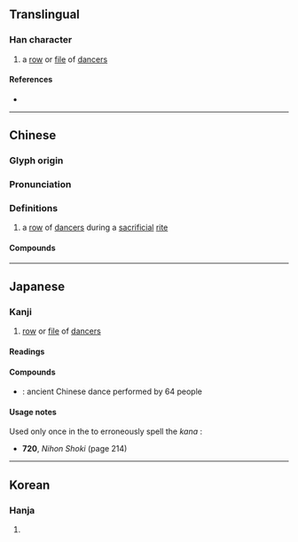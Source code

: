 {{character info}}
==Translingual==

===Han character===
{{Han char|rn=9|rad=人|as=06|sn=8|four=28227|canj=OCB|ids=⿰亻䏌}}

# a [[row]] or [[file]] of [[dancer]]s

====References====
* {{Han ref|kx=0101.030|dkj=00572|dj=0213.110|hdz=10150.060|uh=4F7E|ud=20350|bh=A8DB|bd=43227}}

----

==Chinese==
{{zh-forms|alt=𢔍,溢}}
{{zh-wp|en:Dance in China#Ritual dance}}

===Glyph origin===
{{Han etym}}

===Pronunciation===
{{zh-pron
|m=yì
|c=jat6
|mc=y
|oc=y
|ma=
|cat=n
}}

===Definitions===
{{zh-hanzi}}

# {{lb|zh|historical}} a [[row]] of [[dancer]]s during a [[sacrificial]] [[rite]]
#: {{zh-x|八佾|eight rows of eight dancers (mentioned in the {{w|Analects}})}}

====Compounds====
{{zh-der|佾生|佾舞|八佾|佾舞生}}

{{zh-cat|Dance}}

----

==Japanese==

===Kanji===
{{ja-kanji|grade=|rs=人06}}

# [[row]] or [[file]] of [[dancer]]s

====Readings====
{{ja-readings
|goon=いち
|kanon=いつ
|kun=やす-い, やす-んずる
}}

====Compounds====
* {{ja-r|八%佾|はち%.いつ}}: ancient Chinese dance performed by 64 people

====Usage notes====
Used only once in the ''{{w|Nihon Shoki}}'' to erroneously spell the {{m|ja|借音|tr=shakuon}} ''kana'' {{IPAfont|⟨ra⟩}}:
* '''720''', ''Nihon Shoki'' (page 214)
*: {{ja-usex|m=[...]　八%佾 之 儛　[...]|m_kana=[...]　やつ%ら の まひ　[...]|[...]　[[八佾の舞|八%佾の舞]]　[...]|[...]　やつ%ら の まひ　[...]|rom=...yatsura no mai...|...the "''bayi''" dance...}}

----

==Korean==

===Hanja===
{{ko-hanja|hangeul=일|rv=il|mr=il}}

# {{rfdef|ko|sort=人06}}
